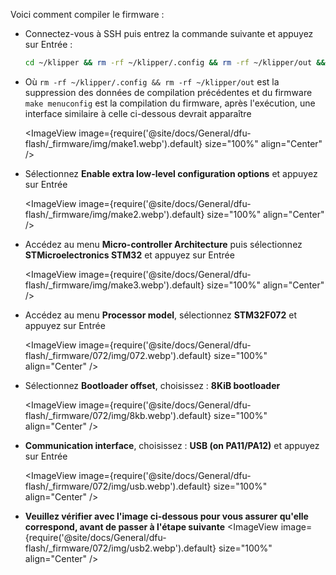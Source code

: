 Voici comment compiler le firmware :
* Connectez-vous à SSH puis entrez la commande suivante et appuyez sur Entrée :

    ```bash
    cd ~/klipper && rm -rf ~/klipper/.config && rm -rf ~/klipper/out && make menuconfig
    ```

* Où `rm -rf ~/klipper/.config && rm -rf ~/klipper/out` est la suppression des données de compilation précédentes et du firmware `make menuconfig` est la compilation du firmware, après l'exécution, une interface similaire à celle ci-dessous devrait apparaître

    <ImageView image={require('@site/docs/General/dfu-flash/_firmware/img/make1.webp').default} size="100%" align="Center" />

* Sélectionnez **Enable extra low-level configuration options** et appuyez sur Entrée

    <ImageView image={require('@site/docs/General/dfu-flash/_firmware/img/make2.webp').default} size="100%" align="Center" />

* Accédez au menu **Micro-controller Architecture** puis sélectionnez **STMicroelectronics STM32** et appuyez sur Entrée

    <ImageView image={require('@site/docs/General/dfu-flash/_firmware/img/make3.webp').default} size="100%" align="Center" />

* Accédez au menu **Processor model**, sélectionnez **STM32F072** et appuyez sur Entrée

    <ImageView image={require('@site/docs/General/dfu-flash/_firmware/072/img/072.webp').default} size="100%" align="Center" />

* Sélectionnez **Bootloader offset**, choisissez : **8KiB bootloader**

    <ImageView image={require('@site/docs/General/dfu-flash/_firmware/072/img/8kb.webp').default} size="100%" align="Center" />

* **Communication interface**, choisissez : **USB (on PA11/PA12)** et appuyez sur Entrée
    
    <ImageView image={require('@site/docs/General/dfu-flash/_firmware/072/img/usb.webp').default} size="100%" align="Center" />
* **Veuillez vérifier avec l'image ci-dessous pour vous assurer qu'elle correspond, avant de passer à l'étape suivante**
    <ImageView image={require('@site/docs/General/dfu-flash/_firmware/072/img/usb2.webp').default} size="100%" align="Center" />

